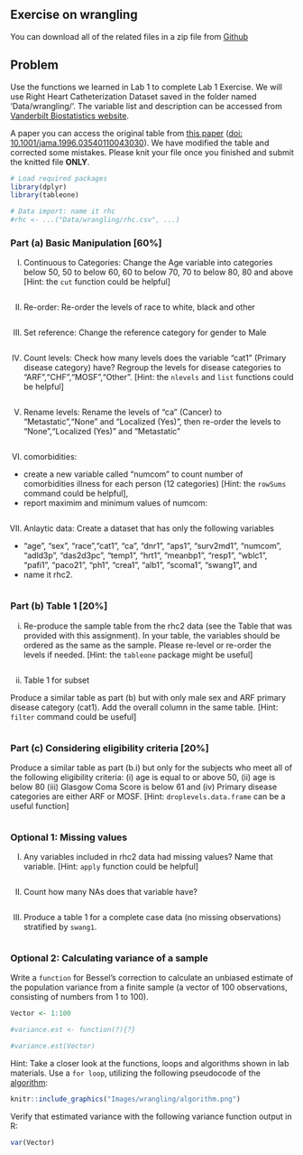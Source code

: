 ## Exercise on wrangling {.unnumbered}

::: callout-tip
You can download all of the related files in a zip file from [Github](https://github.com/ehsanx/EpiMethods/tree/main/LabExercises/wranglingEx.zip)
:::


## Problem

Use the functions we learned in Lab 1 to complete Lab 1 Exercise. We will use Right Heart Catheterization Dataset saved in the folder named 'Data/wrangling/'. The variable list and description can be accessed from [Vanderbilt Biostatistics website](https://biostat.app.vumc.org/wiki/pub/Main/DataSets/rhc.html).

A paper you can access the original table from [this paper](https://jamanetwork-com.ezproxy.library.ubc.ca/journals/jama/fullarticle/407990) ([doi: 10.1001/jama.1996.03540110043030](https://pubmed.ncbi.nlm.nih.gov/8782638/)). We have modified the table and corrected some mistakes. Please knit your file once you finished and submit the knitted file **ONLY**.

```r
# Load required packages
library(dplyr)
library(tableone)
```

```r
# Data import: name it rhc
#rhc <- ...("Data/wrangling/rhc.csv", ...)
```

### Part (a) Basic Manipulation \[60%\]

(I) Continuous to Categories: Change the Age variable into categories below 50, 50 to below 60, 60 to below 70, 70 to below 80, 80 and above \[Hint: the `cut` function could be helpful\]

```r

```

(II) Re-order: Re-order the levels of race to white, black and other

```r

```

(III) Set reference: Change the reference category for gender to Male

```r

```

(IV) Count levels: Check how many levels does the variable "cat1" (Primary disease category) have? Regroup the levels for disease categories to "ARF","CHF","MOSF","Other". \[Hint: the `nlevels` and `list` functions could be helpful\]

```r

```

(V) Rename levels: Rename the levels of "ca" (Cancer) to "Metastatic","None" and "Localized (Yes)", then re-order the levels to "None","Localized (Yes)" and "Metastatic"

```r

```

(VI) comorbidities:

-   create a new variable called "numcom" to count number of comorbidities illness for each person (12 categories) \[Hint: the `rowSums` command could be helpful\],
-   report maximim and minimum values of numcom:

```r

```

(VII) Anlaytic data: Create a dataset that has only the following variables

-   "age", "sex", "race","cat1", "ca", "dnr1", "aps1", "surv2md1", "numcom", "adld3p", "das2d3pc", "temp1", "hrt1", "meanbp1", "resp1", "wblc1", "pafi1", "paco21", "ph1", "crea1", "alb1", "scoma1", "swang1", and
-   name it rhc2.

```r

```

### Part (b) Table 1 \[20%\]

(i) Re-produce the sample table from the rhc2 data (see the Table that was provided with this assignment). In your table, the variables should be ordered as the same as the sample. Please re-level or re-order the levels if needed. \[Hint: the `tableone` package might be useful\]

```r

```

(ii) Table 1 for subset

Produce a similar table as part (b) but with only male sex and ARF primary disease category (cat1). Add the overall column in the same table. \[Hint: `filter` command could be useful\]

```r

```

### Part (c) Considering eligibility criteria \[20%\]

Produce a similar table as part (b.i) but only for the subjects who meet all of the following eligibility criteria: (i) age is equal to or above 50, (ii) age is below 80 (iii) Glasgow Coma Score is below 61 and (iv) Primary disease categories are either ARF or MOSF. \[Hint: `droplevels.data.frame` can be a useful function\]

```r

```

### Optional 1: Missing values

(I) Any variables included in rhc2 data had missing values? Name that variable. \[Hint: `apply` function could be helpful\]

```r

```

(II) Count how many NAs does that variable have?

```r

```

(III) Produce a table 1 for a complete case data (no missing observations) stratified by `swang1`.

```r

```

### Optional 2: Calculating variance of a sample

Write a `function` for Bessel's correction to calculate an unbiased estimate of the population variance from a finite sample (a vector of 100 observations, consisting of numbers from 1 to 100).

```r
Vector <- 1:100

#variance.est <- function(?){?}

#variance.est(Vector)
```

Hint: Take a closer look at the functions, loops and algorithms shown in lab materials. Use a `for loop`, utilizing the following pseudocode of the [algorithm](https://en.wikipedia.org/wiki/Algorithms_for_calculating_variance):

```r
knitr::include_graphics("Images/wrangling/algorithm.png")
```

Verify that estimated variance with the following variance function output in R:

```r
var(Vector)
```
